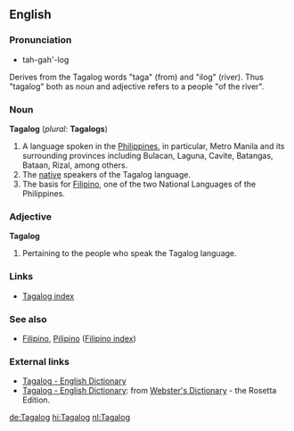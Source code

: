 ==English==

===Pronunciation===
*tah-gah'-log

Derives from the Tagalog words "taga" (from) and "ilog" (river). Thus "tagalog" both as noun and adjective refers to a people "of the river".

===Noun===
{{wikipedia}}
'''Tagalog'''  (''plural:'' '''Tagalogs''')
# A language spoken in the [[Philippines]], in particular, Metro Manila and its surrounding provinces including Bulacan, Laguna, Cavite, Batangas, Bataan, Rizal, among others.
# The [[native]] speakers of the Tagalog language.
# The basis for [[Filipino]], one of the two National Languages of the Philippines.

===Adjective===
'''Tagalog'''
# Pertaining to the people who speak the Tagalog language.

===Links===
*[[Wiktionary:Tagalog index|Tagalog index]]

===See also===
*[[Filipino]], [[Pilipino]] ([[Wiktionary:Filipino index|Filipino index]])

===External links===
{{interwiktionary|code=tl}}
*[http://www.tagalog-dictionary.com Tagalog - English Dictionary]
*[http://www.websters-online-dictionary.org/definition/Tagalog-english/ Tagalog - English Dictionary]: from [http://www.websters-online-dictionary.org/ Webster's Dictionary] - the Rosetta Edition.

[[de:Tagalog]]
[[hi:Tagalog]]
[[nl:Tagalog]]